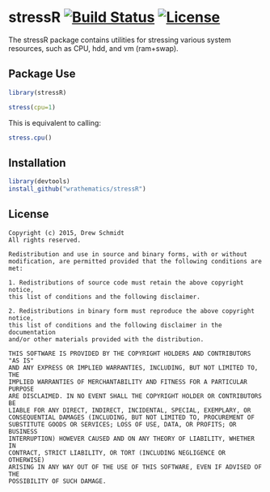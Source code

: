 # stressR [![Build Status](https://travis-ci.org/shinra-dev/stressR.png)](https://travis-ci.org/shinra-dev/stressR) [![License](http://img.shields.io/badge/license-BSD%202--Clause-orange.svg?style=flat)](http://opensource.org/licenses/BSD-2-Clause)


The stressR package contains utilities for stressing various system
resources, such as CPU, hdd, and vm (ram+swap).



## Package Use

```r
library(stressR)

stress(cpu=1)
```

This is equivalent to calling:

```r
stress.cpu()
```



## Installation

```r
library(devtools)
install_github("wrathematics/stressR")
```



## License

    Copyright (c) 2015, Drew Schmidt
    All rights reserved.
    
    Redistribution and use in source and binary forms, with or without
    modification, are permitted provided that the following conditions are met:
    
    1. Redistributions of source code must retain the above copyright notice,
    this list of conditions and the following disclaimer.
    
    2. Redistributions in binary form must reproduce the above copyright notice,
    this list of conditions and the following disclaimer in the documentation
    and/or other materials provided with the distribution.
    
    THIS SOFTWARE IS PROVIDED BY THE COPYRIGHT HOLDERS AND CONTRIBUTORS "AS IS"
    AND ANY EXPRESS OR IMPLIED WARRANTIES, INCLUDING, BUT NOT LIMITED TO, THE
    IMPLIED WARRANTIES OF MERCHANTABILITY AND FITNESS FOR A PARTICULAR PURPOSE
    ARE DISCLAIMED. IN NO EVENT SHALL THE COPYRIGHT HOLDER OR CONTRIBUTORS BE
    LIABLE FOR ANY DIRECT, INDIRECT, INCIDENTAL, SPECIAL, EXEMPLARY, OR
    CONSEQUENTIAL DAMAGES (INCLUDING, BUT NOT LIMITED TO, PROCUREMENT OF
    SUBSTITUTE GOODS OR SERVICES; LOSS OF USE, DATA, OR PROFITS; OR BUSINESS
    INTERRUPTION) HOWEVER CAUSED AND ON ANY THEORY OF LIABILITY, WHETHER IN
    CONTRACT, STRICT LIABILITY, OR TORT (INCLUDING NEGLIGENCE OR OTHERWISE)
    ARISING IN ANY WAY OUT OF THE USE OF THIS SOFTWARE, EVEN IF ADVISED OF THE
    POSSIBILITY OF SUCH DAMAGE.


